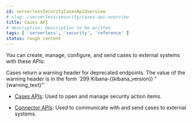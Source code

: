 ```yaml
---
id: serverlessSecurityCasesApiOverview
# slug: /serverless/security/cases-api-overview
title: Cases API
# description: Description to be written
tags: [ 'serverless', 'security', 'reference' ]
status: rough content
---
```


<div id="cases-api-overview"></div>

You can create, manage, configure, and send cases to external systems with these APIs:

<DocCallOut title="Note">
Cases return a warning header for deprecated endpoints. The value of the warning header is in the form `299 Kibana-((kibana_version)) "{warning_text}"`
</DocCallOut>

* [Cases APIs](((kibana-ref))/cases-api.html): Used to open and manage security action items.

* [Connector APIs](((kibana-ref))/actions-and-connectors-api.html): Used to communicate with and send cases to external systems.

